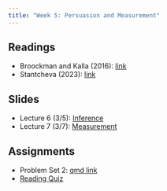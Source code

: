 ```yaml
---
title: "Week 5: Persuasion and Measurement"
---
```


## Readings

-   Broockman and Kalla (2016): [link](https://www.science.org/doi/10.1126/science.aad9713)
-   Stantcheva (2023): [link](https://doi.org/10.1146/annurev-economics-091622-010157)
  

## Slides

- Lecture 6 (3/5): [Inference](/lectures/06-inference/inference.qmd)
- Lecture 7 (3/7): [Measurement](/lectures/07-survey-measurement/survey_measurement.qmd)

## Assignments

-   Problem Set 2: [qmd link](https://www.dropbox.com/scl/fi/bx2xw731n3b5g77y5h604/pset2.qmd?rlkey=j189jf2wsrzflybr6s446oil3&dl=1)
-   [Reading Quiz](https://canvas.mit.edu/courses/24619/quizzes/39667)
